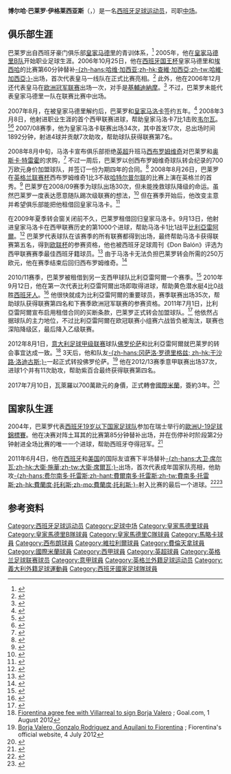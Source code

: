 {{noteTA|G1=UEFA|G2=laliga|G3=英超|G4=意甲|G5=FA Cup
|T=zh-hans:博尔哈·巴莱罗;zh-hant:博爾哈·巴萊羅;zh-hk:保查·華利路;
|1=zh-hans:博尔哈·巴莱罗;zh-hant:博爾哈·巴萊羅;zh-hk:保查·華利路;
|2=zh-hans:巴莱罗;zh-hant:巴萊羅;zh-hk:華利路;
}}
{{Infobox football biography
| name = 博尔哈·巴莱罗<br>''Borja Valero''
| image = Borja Valero.JPG
| image_size = 270
| fullname = Borja Valero Iglesias
| birth_date = {{Birth date and age|1985|1|12|df=y}}
| birth_place = {{ESP}}[[马德里|马德里]]
| height = {{height|m=1.76}}
| position = [[中场|中场]]
| currentclub = 
| clubnumber = 
| youthyears1 = 1995–2004 | youthclubs1 = [[皇家马德里足球俱乐部|皇家马德里]]
| years1 = 2004–2005 | clubs1 = [[皇家马德里C隊|皇家马德里C隊]] | caps1 = 0 | goals1 = 0
| years2 = 2005–2007 | clubs2 = [[皇家马德里卡斯蒂利亚足球俱乐部|皇家马德里B隊]] | caps2 = 76 | goals2 = 4
| years3 = 2007–2008 | clubs3 = [[皇家馬略卡體育會|馬略卡]] | caps3 = 34 | goals3 = 4
| years4 = 2008–2011 | clubs4 = [[西布罗姆维奇足球俱乐部|西布罗姆维奇]] | caps4 = 31 | goals4 = 0
| years5 = 2009–2010 | clubs5 = → [[皇家馬略卡體育會|馬略卡]]（租借） | caps5 = 33 | goals5 = 5
| years6 = 2010–2011 | clubs6 = → [[比利亞雷阿爾足球俱樂部|比利亞雷阿爾]]（租借） | caps6 = 35 | goals6 = 3
| years7 = 2011–2012 | clubs7 = [[比利亞雷阿爾足球俱樂部|比利亞雷阿爾]] | caps7 = 36 | goals7 = 5
| years8 = 2012–2017 | clubs8 = [[佛罗伦萨足球俱乐部|佛罗伦萨]] | caps8 = 165 | goals8 = 14
| years9 = 2017–2020 | clubs9 = [[国际米兰足球俱乐部|国际米兰]] | caps9 = 82 | goals9 = 4
| years10 = 2020–2021 | clubs10 = [[佛罗伦萨足球俱乐部|佛罗伦萨]] | caps10 = 20 | goals10 = 0
| nationalyears1 = 2002–2003 | nationalteam1 = [[西班牙17岁以下国家足球队|西班牙U-17]] | nationalcaps1 = 15 | nationalgoals1 = 3
| nationalyears2 = 2003 | nationalteam2 = [[西班牙18岁以下国家足球队|西班牙U-18]] | nationalcaps2 = 3 | nationalgoals2 = 1
| nationalyears3 = 2004 | nationalteam3 = [[西班牙19岁以下国家足球队|西班牙U-19]] | nationalcaps3 = 4 | nationalgoals3 = 2
| nationalyears4 = 2011 | nationalteam4 = [[西班牙国家足球队|西班牙]] | nationalcaps4 = 1 | nationalgoals4 = 0
| pcupdate = 2013年10月6日
| ntupdate = 2013年10月6日
}}
{{Spanish name|巴莱罗（Valero）|伊格莱西亚斯（Iglesias）}}

'''博尔哈·巴莱罗·伊格莱西亚斯'''（{{lang-es|Borja Valero Iglesias}}，{{bd|1985年|1月12日|catIdx=Valero, Borja}}）是一名[[西班牙|西班牙]][[足球|足球]][[运动员|运动员]]，司职[[中场|中场]]。

==俱乐部生涯==
巴莱罗出自西班牙豪门俱乐部[[皇家马德里足球俱乐部|皇家马德里]]的青训体系，<ref>{{cite web |url=http://www.rcdm.es/entrevista-a-borja-valero/ |title=Borja Valero: 'No me arrepiento de haber venido a Inglaterra' |publisher=Mallorca's official website |language=es |date=10 March 2009 |accessdate=26 May 2012 |archive-date=2018-09-24 |archive-url=https://web.archive.org/web/20180924033552/http://rcdm.es/entrevista-a-borja-valero/ |dead-url=no }}</ref> 2005年，他在[[皇家马德里卡斯蒂利亚足球俱乐部|皇家马德里B队]]开始职业足球生涯。2006年10月25日，他在[[西班牙国王杯|西班牙国王杯]]皇家马德里和[[埃西哈足球俱乐部|埃西哈]]的比赛第60分钟替补[[查維·加西亞|-{zh-hans:哈维·加西亚;zh-hk:查維·加西亞;zh-tw:哈維·加西亞;}-]]出场，首次代表皇马一线队在正式比赛亮相。<ref>{{cite web |url=http://www.realmadrid.com/cs/Satellite/es/1202733537222/noticia/Noticia/Ecija_1-1_Real_Madrid.htm |title=Ecija 1–1 Real Madrid |language=es |first=Cristina |last=Monge |publisher=Real Madrid's official website |date=25 October 2006 |accessdate=26 May 2012 |deadurl=yes |archiveurl=https://web.archive.org/web/20120401144443/http://www.realmadrid.com/cs/Satellite/es/1202733537222/noticia/Noticia/Ecija_1-1_Real_Madrid.htm |archivedate=2012年4月1日 }}</ref> 此外，他在2006年12月还代表皇马在[[欧洲冠军联赛|欧洲冠军联赛]]出场一次，对手是[[基輔迪納摩足球俱樂部|基輔迪納摩]]。<ref>{{cite web |url=http://en.archive.uefa.com/competitions/ucl/history/season=2006/round=2357/match=1116402/report=mbm.html |title=FC Dynamo Kyiv 2–2 Real Madrid CF: Minute by minute |publisher=UEFA.com |date=6 December 2006 |accessdate=26 May 2012 }}{{dead link|date=2018年5月 |bot=InternetArchiveBot |fix-attempted=yes }}</ref> 不过，巴莱罗未能代表皇家马德里一队在联赛比赛中出场。

2007年8月，在被皇家马德里解约后，巴莱罗和[[皇家馬略卡體育會|皇家马洛卡]]签约五年。<ref>{{cite news|title=Real starlet to join Mallorca|url=http://www1.skysports.com/football/news/11835/2409444/|publisher=Sky Sports|date=26 March 2007|accessdate=26 May 2012|archive-date=2018-08-29|archive-url=https://web.archive.org/web/20180829134409/http://www.skysports.com/football/news/11835/2409444|dead-url=no}}</ref> 2008年3月8日，他射进职业生涯的首个西甲联赛进球，帮助皇家马洛卡7比1击败[[韋爾瓦足球俱樂部|韦尔瓦]]。<ref>{{cite web |url=http://www.bdfutbol.com/en/p/j4036.html?ord=1&temp=2007-08 |title=Matches Borja Valero: Borja Valero Iglesias: 2007/08 |publisher=BDFutbol |accessdate=29 May 2012 |archive-date=2018-08-15 |archive-url=https://web.archive.org/web/20180815201102/https://www.bdfutbol.com/en/p/j4036.html?ord=1&temp=2007-08 |dead-url=no }}</ref><ref>{{cite web |url=http://www.uefa.com/memberassociations/news/newsid=669076.html |title=Barça lose ground with Villarreal loss |publisher=UEFA.com |date=9 March 2008 |accessdate=29 May 2012 |archive-date=2019-12-02 |archive-url=https://web.archive.org/web/20191202175929/https://www.uefa.com/memberassociations/news/newsid=669076.html |dead-url=no }}</ref> 2007/08赛季，他为皇家马洛卡联赛出场34次，其中首发17次，总出场时间1892分钟，射进4球并贡献7次助攻，帮助球队获得联赛第7名。

2008年8月中旬，马洛卡宣布俱乐部拒绝[[英超|英超]]升班马[[西布罗姆维奇足球俱乐部|西布罗姆维奇]]对巴莱罗和[[Óscar_Trejo|奥斯卡·特雷霍]]的求购，<ref>{{cite news|url=http://www1.skysports.com/football/news/11698/3988591/|title=Mallorca reject Baggies' bid|publisher=[[Sky_Sports|Sky Sports]]|date=15 August 2008|accessdate=26 May 2012|archive-date=2018-08-29|archive-url=https://web.archive.org/web/20180829132438/http://www.skysports.com/football/news/11698/3988591|dead-url=no}}</ref> 不过一周后，巴莱罗以创西布罗姆维奇球队转会纪录的700万欧元身价加盟球队，并签订一份为期四年的合同。<ref>{{cite web|url=http://www.wba.premiumtv.co.uk/page/News/0,,10366~1372817,00.html|title=Baggies complete Valero capture|publisher=West Bromwich Albion F.C|date=22 August 2008|accessdate=22 August 2008|deadurl=yes|archiveurl=https://web.archive.org/web/20080828041306/http://www.wba.premiumtv.co.uk/page/News/0,,10366~1372817,00.html|archivedate=2008年8月28日}}</ref> 2008年8月26日，巴莱罗在[[英格兰联赛杯|英格兰联赛杯]]西布罗姆维奇1比3不敌[[哈特尔普尔联足球俱乐部|哈特尔普尔联]]的比赛上演在英格兰的首秀。<ref>{{cite news|url=http://www.wba.co.uk/page/MatchReport/0,,10366~46485,00.html|title=Hartlepool vs WBA|publisher=West Bromwich Albion F.C|date=26 August 2008|accessdate=26 May 2012|deadurl=yes|archiveurl=https://web.archive.org/web/20100227082546/http://www.wba.co.uk/page/MatchReport/0,,10366~46485,00.html|archivedate=2010年2月27日}}</ref> 巴莱罗在2008/09赛季为球队出场30次，但未能挽救球队降级的命运。虽然巴莱罗一度表达愿意随队踢次级联赛的想法，<ref>{{cite news|url=http://www1.skysports.com/football/news/11661/5351827/|title=Valero plans Baggies stay|publisher=Sky Sports|first=James|last=Dall|date=28 May 2009|accessdate=26 May 2012|archive-date=2018-08-29|archive-url=https://web.archive.org/web/20180829130520/http://www.skysports.com/football/news/11661/5351827|dead-url=no}}</ref> 但在赛季开始后，他改变主意并希望俱乐部能把他租借回皇家马洛卡。<ref>{{cite news|title=Valero seeks Mallorca return|url=http://www1.skysports.com/football/news/11095/5490045/|publisher=Sky Sports|date=14 August 2009|accessdate=26 May 2012|archive-date=2018-08-16|archive-url=https://web.archive.org/web/20180816110737/http://www.skysports.com/football/news/11095/5490045|dead-url=no}}</ref> 

在2009年夏季转会窗关闭前不久，巴莱罗租借回归皇家马洛卡。9月13日，他射进皇家马洛卡在西甲联赛历史的第1000个进球，帮助马洛卡1比1战平[[比利亞雷阿爾足球俱樂部|比利亞雷阿爾]]。<ref>{{cite news|url=http://www.goal.com/en/news/12/spain/2009/09/13/1498616/villarreal-1-1-mallorca-borja-valero-snatches-point-for-the|title=Villarreal 1–1 Mallorca: Borja Valero snatches point for the islanders|publisher=Goal.com|first=Paul|last=Macdonald|date=13 September 2009|accessdate=29 May 2012|archive-date=2020-10-19|archive-url=https://web.archive.org/web/20201019212205/https://www.goal.com/en/news/12/spain/2009/09/13/1498616/villarreal-1-1-mallorca-borja-valero-snatches-point-for-the|dead-url=no}}</ref> 巴莱罗代表球队在该赛季的所有联赛都得到出场，最终帮助马洛卡获得联赛第五名，得到[[欧足联欧洲联赛|欧联杯]]的参赛资格，他也被西班牙足球周刊《Don Balón》评选为西甲联赛赛季最佳西班牙籍球员。<ref name=Villarrealbound>{{cite news|url=http://www.skysports.com/story/0,19528,12874_6252179,00.html|title=Valero bound for Villarreal|publisher=Sky Sports|date=8 July 2010|accessdate=20 January 2011|archive-date=2016-03-03|archive-url=https://web.archive.org/web/20160303220747/http://www.skysports.com/story/0,19528,12874_6252179,00.html|dead-url=no}}</ref> 由于马洛卡无法负担巴莱罗转会所需的250万欧元，他在赛季结束后回归西布罗姆维奇。<ref>{{cite news|url=http://www1.skysports.com/football/news/11095/6159059/|title=Valero set for Baggies return|publisher=Sky Sports|first=Francisco|last=Acedo|date=17 May 2010|accessdate=26 May 2012|archive-date=2018-08-29|archive-url=https://web.archive.org/web/20180829125629/http://www.skysports.com/football/news/11095/6159059|dead-url=no}}</ref>

2010/11赛季，巴莱罗被租借到另一支西甲球队比利亞雷阿爾一个赛季。<ref>{{cite news|url=http://news.bbc.co.uk/sport2/hi/football/teams/w/west_bromwich_albion/8800742.stm|title=West Brom's Borja Valero joins Villarreal on loan|publisher=[[BBC_Sport|BBC Sport]]|date=19 July 2010|accessdate=28 September 2010|archive-date=2020-10-19|archive-url=https://web.archive.org/web/20201019150938/http://news.bbc.co.uk/sport2/hi/football/teams/w/west_bromwich_albion/8800742.stm|dead-url=no}}</ref> 2010年9月12日，他在第一次代表比利亞雷阿爾出场即取得进球，帮助黄色潜水艇4比0战胜[[皇家西班牙人體育俱樂部|西班牙人]]。<ref>{{cite news|url=http://soccernet.espn.go.com/report?id=302038&cc=5739|title=Rossi grabs brace in Espanyol defeat|publisher=ESPN Soccernet|date=12 September 2010|accessdate=20 January 2011|archive-date=2012-10-24|archive-url=https://web.archive.org/web/20121024043401/http://soccernet.espn.go.com/report?id=302038&cc=5739|dead-url=no}}</ref> 他很快就成为比利亞雷阿爾的重要球员，赛季联赛出场35次，帮助球队获得联赛第四名和下赛季欧洲冠军联赛的参赛资格。2011年7月1日，比利亞雷阿爾宣布启用租借合同的买断条款，巴莱罗正式转会加盟球队。<ref>{{cite news|url=http://www1.skysports.com/football/news/11095/7013644/|title=Valero leaves West Brom|publisher=Sky Sports|date=1 July 2011|accessdate=25 May 2012|archive-date=2018-08-15|archive-url=https://web.archive.org/web/20180815164334/http://www.skysports.com/football/news/11095/7013644|dead-url=no}}</ref> 他依然占据球队的主力地位，不过比利亞雷阿爾在欧冠联赛小组赛六战皆负被淘汰，联赛也深陷降级区，最后降入乙级联赛。

2012年8月1日，[[意大利足球甲级联赛|意大利足球甲级联赛]]球队[[佛罗伦萨足球俱乐部|佛罗伦萨]]和比利亞雷阿爾就巴莱罗的转会事宜达成一致。<ref>[http://www.goal.com/en-gb/news/3276/serie-a/2012/08/01/3280436/fiorentina-agree-fee-with-villarreal-to-sign-borja-valero Fiorentina agree fee with Villarreal to sign Borja Valero] {{Wayback|url=http://www.goal.com/en-gb/news/3276/serie-a/2012/08/01/3280436/fiorentina-agree-fee-with-villarreal-to-sign-borja-valero |date=20170917213733 }}; Goal.com, 1 August 2012</ref> 3天后，他和队友[[干沙路·查維亞·洛迪古斯|-{zh-hans:冈萨洛·罗德里格兹; zh-hk:干沙路·洛迪古斯;}-]]一起正式转投佛罗伦萨。<ref>[http://en.violachannel.tv/breaking-news-detail/items/borja-valero-gonzalo-rodriguez-and-aquilani-to-fiorentina.html Borja Valero, Gonzalo Rodriguez and Aquilani to Fiorentina] {{Wayback|url=http://en.violachannel.tv/breaking-news-detail/items/borja-valero-gonzalo-rodriguez-and-aquilani-to-fiorentina.html |date=20161229110621 }}; Fiorentina's official website, 4 July 2012</ref> 他在2012/13赛季意甲联赛出场37次，进球1个并有11次助攻，帮助紫百合最终获得联赛第四名。

2017年7月10日，瓦萊羅以700萬歐元的身價，正式轉會[[國際米蘭|國際米蘭]]，簽約3年。<ref>{{cite web |url=http://www.goal.com/en/news/11/transfer-zone/2017/07/10/36971282/valero-completes-controversial-7m-move-from-fiorentina-to |title=Valero completes controversial €7m move from Fiorentina to Inter |publisher=Goal.com |date=10 July 2017 |accessdate=12 July 2017 |archive-date=2017-07-13 |archive-url=https://web.archive.org/web/20170713082312/http://www.goal.com/en/news/11/transfer-zone/2017/07/10/36971282/valero-completes-controversial-7m-move-from-fiorentina-to |dead-url=no }}</ref>

==国家队生涯==
2004年，巴莱罗代表[[西班牙19岁以下国家足球队|西班牙19岁以下国家足球队]]参加在瑞士举行的[[歐洲U-19足球錦標賽|歐洲U-19足球錦標賽]]。他在决赛对阵土耳其的比赛第85分钟替补出场，并在伤停补时阶段第2分钟射进全场比赛的唯一一个进球，帮助西班牙夺得冠军。<ref>{{cite web |url=http://en.archive.uefa.com/competitions/under19/history/season=2004/round=1666/match=79251/index.html |title=Valero ensures victory for Spain |publisher=UEFA.com |first=Andrew |last=Haslam |date=24 July 2004 |accessdate=28 May 2012 |deadurl=yes |archiveurl=https://archive.is/20120715082459/http://en.archive.uefa.com/competitions/under19/history/season=2004/round=1666/match=79251/index.html |archivedate=2012年7月15日 }}</ref>

2011年6月4日，他在[[西班牙国家足球队|西班牙]]和[[美国国家足球队|美国]]的国际友谊赛下半场替补[[大衛·席爾瓦|-{zh-hans:大卫·席尔瓦;zh-hk:大衛·施華;zh-tw:大衛·席爾瓦;}-]]出场，首次代表成年国家队亮相，他助攻[[費蘭度·托利斯|-{zh-hans:费尔南多·托雷斯;zh-hant:費爾南多·托雷斯;zh-tw:費南多·托雷斯;zh-hk:費蘭度·托利斯;zh-mo:費蘭度·托利斯;}-]]射入比赛的最后一个进球。<ref>{{cite web |url=http://www.mlssoccer.com/news/article/2011/06/04/spain-overpower-experimental-us-side-4-0-romp |title=Spain overpower experimental US side in 4–0 romp |publisher=MLS |first=Kyle |last=McCarthy |date=4 June 2011 |accessdate=28 May 2012 |archive-date=2015-05-30 |archive-url=https://web.archive.org/web/20150530061711/http://www.mlssoccer.com/news/article/2011/06/04/spain-overpower-experimental-us-side-4-0-romp |dead-url=no }}</ref><ref>{{cite news |url=http://www.goal.com/en/news/1717/editorial/2011/06/05/2518430/cazorla-silva-shine-negredo-nets-torres-returns-spain |title=Cazorla & Silva shine, Negredo nets, Torres returns – Spain extract maximum satisfaction from comfortable USA triumph |publisher=Goal.com |first=Paul |last=Macdonald |date=5 June 2011 |accessdate=28 May 2012 |archive-date=2018-09-18 |archive-url=https://web.archive.org/web/20180918054230/http://www.goal.com/en/news/1717/editorial/2011/06/05/2518430/cazorla-silva-shine-negredo-nets-torres-returns-spain |dead-url=no }}</ref>

==参考资料==
{{reflist|2}}

{{DEFAULTSORT:Valero, Borja}}
[[Category:西班牙足球运动员|Category:西班牙足球运动员]]
[[Category:足球中场|Category:足球中场]]
[[Category:皇家馬德里球員|Category:皇家馬德里球員]]
[[Category:皇家馬德里B隊球員|Category:皇家馬德里B隊球員]]
[[Category:皇家馬德里C隊球員|Category:皇家馬德里C隊球員]]
[[Category:馬略卡球員|Category:馬略卡球員]]
[[Category:西布朗球員|Category:西布朗球員]]
[[Category:維拉利爾球員|Category:維拉利爾球員]]
[[Category:費倫天拿球員|Category:費倫天拿球員]]
[[Category:國際米蘭球員|Category:國際米蘭球員]]
[[Category:西甲球員|Category:西甲球員]]
[[Category:英超球員|Category:英超球員]]
[[Category:英格兰足球联赛球员|Category:英格兰足球联赛球员]]
[[Category:意甲球員|Category:意甲球員]]
[[Category:英格兰外籍足球运动员|Category:英格兰外籍足球运动员]]
[[Category:義大利外籍足球運動員|Category:義大利外籍足球運動員]]
[[Category:西班牙國家足球隊球員|Category:西班牙國家足球隊球員]]